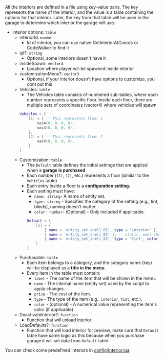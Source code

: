 All the interiors are defined in a file using key-value pairs. The key represents the name of the interior, and the value is a table containing the options for that interior. Later, the key from that table will be used in the garage to determine which interior the garage will use.

- Interior options: `table`
    - interiorId: `number`
        - Id of interior, you can use native GetInteriorAtCoords or CodeWalker to find it
    - ipl?: `string`
        - Optional, some interiors doesn't have it
    - insideSpawn: `vector4`
        - Location where player will be spawned inside interior
    - customizationMenu?: `vector3`
        - Optional, if your interior doesn't have options to customize, you dont put this
    - Vehicles: `table`
        - The Vehicles table consists of numbered sub-tables, where each number represents a specific floor. Inside each floor, there are multiple sets of coordinates (vector4) where vehicles will spawn
        ```lua
        Vehicles = {
            [1] = { -- This represents floor 1
                vec4(0, 0, 0, 0),
                vec4(0, 0, 0, 0),
            },
            [2] = { -- This represents floor 2
                vec4(0, 0, 0, 0),
            }
        }
        ```
    - Customization: `table`
        - The `Default` table defines the initial settings that are applied when a **garage is purchased**
        - Each number (`[1]`, `[2]`, etc.) represents a floor (similar to the `Vehicles` table)
        - Each entry inside a floor is a **configuration setting.**
        - Each setting must have:
            - `name: string`- A name of entity set.
            - `type: string` - Specifies the category of the setting (e.g., tint, blinds), naming doesn't matter.
            - `color: number`- (Optional) - Only included if applicable.
            ```lua
            Default = {
                [1] = {
                    { name = 'entity_set_shell_01', type = 'interior' },
                    { name = 'entity_set_shell_02' }, -- static, wont change
                    { name = 'entity_set_shell_03', type = 'tint', color = 1 },
                }
            },
            ```
    - Purchasable: `table`
        - Each item belongs to a category, and the category name (key) will be displayed as a **title in the menu.**
        - Every item in the table must contain:
            - `label` - The name of the item that will be shown in the menu.
            - `name` - The internal name (entity set) used by the script to apply changes.
            - `price` - The cost of the item.
            - `type` - The type of the item (e.g., `interior`, `tint`, etc.).
            - `color` - (optional) - A numerical value representing the item's color (if applicable)
    - DeactivateInterior?: `function`
        - Function that will unload interior
    - LoadDefaults?: `function`
        - Function that will load interior for preview, make sure that `Default` table have same logic as this because when you purchase garage it will set data from `Default` table

You can check some predefined interiors in [config/interior.lua](https://github.com/mod-haven/mh_garage/blob/main/config/interior.lua)